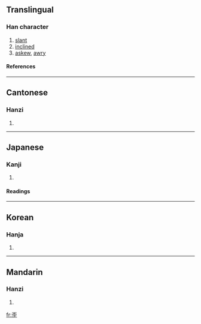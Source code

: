 ==Translingual==
===Han character===
{{Han char|rn=77|rad=止|as=05|sn=9|four=1010<sub>1</sub>|canj=一火一卜一 (MFMYM)}}
# [[slant]]
# [[inclined]]
# [[askew]], [[awry]]
====References====
{{Han ref|kx=0576.120|dkj=16286|dj=0966.150|hdz=21441.130|uh=6B6A|ud=27498|bh=AC6E|bd=44142}}

----
==Cantonese==
===Hanzi===
{{yue-hanzi|jyut=|y=waai1}}
# {{defn|Cantonese}}

----
==Japanese==
===Kanji===
{{ja-kanji|grade=|rs=止05}}
# {{defn|Japanese}} 
====Readings====
{{ja-readings|on=[[わい]] (wai)|kun=[[ゆがむ]] (yugamu), [[ひずみ]] (hizumi)}}

----
==Korean==
===Hanja===
{{ko-hanja|hangeul=[[아]], [[외]]|eumhun=|rv=, oe|mr=, oe|y=, oy}}
# {{defn|Korean}}

----
==Mandarin==
===Hanzi===
{{cmn-hanzi|pin=[[wāi]] (wai1)|wg=wai<sup>1</sup>}}
# {{defn|Mandarin}}

[[fr:歪]]